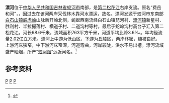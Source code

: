 {{Otheruses|漂河|other=同名或類似名的其它條目描述}}
{{Infobox river
| name               = 漂河
| name_native        = 
| image              = 
| image_size         = 
| image_caption      = 
| river_system       = [[黑龙江|黑龙江]]流域[[松花江|松花江]]水系
| progression        = 
| source1_location   = [[吉林省|吉林省]][[蛟河市|蛟河市]][[白石山镇_(蛟河市)|白石山镇]]新开岭北侧
| mouth_location     = 吉林省蛟河市[[漂河镇|漂河镇]]高台子[[第二松花江|第二松花江]]
| altitude_difference= 
| basin_size         = 763 km<sup>2</sup>
| basin_countries    = {{PRC}}
| basin_cities       = 
| basin_landmarks    = 
| basin_population   = 
<!---------------------- PHYSIOGNOMY -->
| length             = 68.6 km
| discharge1_location= 
| discharge1_min     = 
| discharge1_avg     = 
| discharge1_max     = 
<!---------------------- FEATURES -->
| tributaries_left   = 琶河、三道漂河、二道漂河、头道漂河、寒葱河
| tributaries_right  = 场东河、场北河、新发河、二道半河、北京窖河、小头道沟
| waterbodies        = 
| waterfalls         = 
| bridges            = 
| ports              = 
| custom_label       = 
| custom_data        = 
| extra              = 
}}

'''漂河'''位于[[中华人民共和国|中华人民共和国]][[吉林省|吉林省]][[蛟河市|蛟河市]]南部，是[[第二松花江|第二松花江]]右岸支流。原名“费岳和河”，{{cn-span|[[满语|满语]]“费岳和”（[[满文|满文]]：{{ManchuSibeUnicode|ᡶᡳᠶᠣᠣᠰᡝ|style=text-align:left}}，[[满文转写方案|转写]]：''fiyoose''）意为“[[瓢|瓢]]”|date=2021年8月}}，因过去在该河两岸采伐林木靠河水漂运，故名。漂河发源于蛟河市东南部[[白石山镇_(蛟河市)|白石山镇]][[威虎岭|威虎岭]]山脉新开岭北侧，蜿蜒西南流经白石山镇琵河村、[[漂河镇|漂河镇]]新星村、胜利村、半拉撮落村、横道子村、二道沟村等村，最后于蛇岭沟村高台子汇入第二松花江。河长68.6千米，流域面积763平方千米，河道平均比降3.6‰。年均径流量2.02亿立方米。漂河上中游为低山区，下游为丘陵区，两岸林密，植被良好。上游河床狭窄，中下游河床窄深，河道弯曲，河岸较陡，洪水不易出槽。漂河流域盛产晒烟，所产“[[关东烟|蛟河烟]]”远近闻名。<ref name="中国河湖大典">{{cite book zh |author=《[[中国河湖大典|中国河湖大典]]》编纂委员会 |title=《中国河湖大典·黑龙江、辽河卷》 |format=M |edition=1 |location=北京 |publisher=中国水利水电出版社 |date=2014年4月 |pages=135页 |id= ISBN 978-7-5170-1950-3}}</ref>

==参考资料==
{{reflist}}


[[Category:松花江水系|P]]
[[Category:吉林河流|P]]
[[Category:蛟河市|P]]